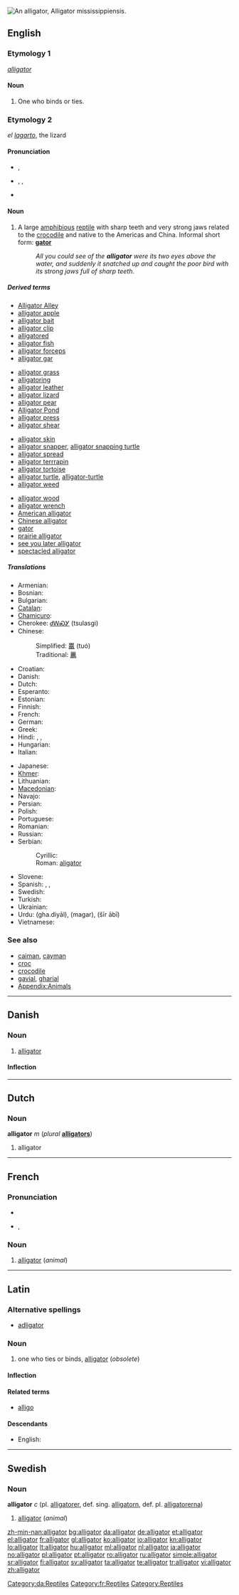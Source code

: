 {{wikipedia}}
[[Image:Brookfield zoo fg06.jpg|thumb|right|An alligator, ''Alligator mississippiensis''.]]
{{also|Alligator}}
==English==

===Etymology 1===
{{etyl|la}} ''[[alligator#Latin|alligator]]''

====Noun====
{{en-noun}}

# {{obsolete}} One who binds or ties.

===Etymology 2===
{{etyl|es}} ''el [[lagarto]]'', the lizard

====Pronunciation====
* {{a|UK}} {{IPA|/ˈælɪgeɪtə/}}, {{SAMPA|/"{lIgeIt@/}}
* {{a|US}} {{enPR|ălʹĭ-gā-tər}}, {{IPA|/ˈælɪgeɪtɚ/}}, {{SAMPA|/"{lIgeIt@`/}}
* {{audio|En-us-alligator.ogg|Audio (US)}}

====Noun====
{{en-noun}}

# A large [[amphibious]] [[reptile]] with sharp teeth and very strong jaws related to the [[crocodile]] and native to the Americas and China. Informal short form: '''[[gator]]'''
#: ''All you could see of the '''alligator''' were its two eyes above the water, and suddenly it snatched up and caught the poor bird with its strong jaws full of sharp teeth''.

=====Derived terms=====
{{top4}}
* [[w:Alligator Alley|Alligator Alley]]
* [[alligator apple]]
* [[alligator bait]]
* [[alligator clip]]
* [[alligatored]]<!--adjective-->
* [[alligator fish]]
* [[alligator forceps]]
* [[alligator gar]]
{{mid4}}
* [[alligator grass]]
* [[alligatoring]]<!--noun-->
* [[alligator leather]]
* [[alligator lizard]]
* [[alligator pear]]
* [[w:Alligator Pond|Alligator Pond]]
* [[alligator press]]
* [[alligator shear]]
{{mid4}}
* [[alligator skin]]
* [[alligator snapper]], [[alligator snapping turtle]]
* [[alligator spread]]
* [[alligator terrrapin]]
* [[alligator tortoise]]
* [[alligator turtle]], [[alligator-turtle]]
* [[alligator weed]]
{{mid4}}
* [[alligator wood]]
* [[alligator wrench]]
* [[American alligator]]
* [[Chinese alligator]]
* [[gator]]
* [[prairie alligator]]
* [[see you later alligator]]
* [[spectacled alligator]]
{{bottom}}

=====Translations=====
{{trans-top|A large [[amphibious]] [[reptile]] with sharp teeth and very strong jaws}}
* Armenian: {{t-|hy|ալիգատոր|tr=aligator}}
* Bosnian: {{t-|bs|aligator|m}}
* Bulgarian: {{t+|bg|алигатор|m|tr=aligator}}
* [[Catalan]]: {{t|ca|al·ligàtor|m}}
* [[Chamicuro]]: {{tø|ccc|kashyuna}}
* Cherokee: [[ᏧᎳᏍᎩ]] (tsulasgi)
* Chinese:
*: Simplified: [[鼍]] (tuó)
*: Traditional: [[鼉]]
* Croatian: {{t-|hr|aligator|m}}
* Danish: {{t+|da|alligator|c}}
* Dutch: {{t+|nl|alligator|m}}
* Esperanto: {{t-|eo|aligatoro|xs=Esperanto}}
* Estonian: {{t|et|alligaator}}
* Finnish: {{t+|fi|alligaattori}}
* French: {{t+|fr|alligator|m}}
* German: {{t+|de|Alligator|m}}
* Greek: {{t+|el|αλλιγάτορας|m|tr=alligatoras}}
* Hindi: {{t|hi|मगरमच्छ|tr=magarmucch|xs=Hindi}}, {{t-|hi|घड़ियाल|tr=gha.diyāl|xs=Hindi}}, {{t-|hi|मगर|tr=magar|xs=Hindi}}
* Hungarian: {{t-|hu|aligátor}}
* Italian: {{t+|it|alligatore|m}}
{{trans-mid}}
* Japanese: {{t+|ja|わに|tr=wani}}
* [[Khmer]]: {{t-|km|ក្រពើ|tr=grabpeu|sc=Khmr|xs=Khmer}}
* Lithuanian: {{t+|lt|aligatorius|m|xs=Lithuanian}}
* [[Macedonian]]: {{t-|mk|алигатор|m}}
* Navajo: {{tø|nv|táłkááʼ tsʼin}}
* Persian: {{t+|fa|تمساح|xs=Persian}}
* Polish: {{t+|pl|aligator|m}}
* Portuguese: {{t+|pt|jacaré|m}}
* Romanian: {{t+|ro|aligator|m}}
* Russian: {{t+|ru|аллигатор|m|tr=alligátor}}
* Serbian:
*: Cyrillic: {{t-|sr|алигатор|m|sc=Cyrl}}
*: Roman: [[aligator#Serbian|aligator]] {{m}}
* Slovene: {{t+|sl|aligator|m}}
* Spanish: {{t-|es|aligátor|m}}, {{t-|es|aligator|m}}, {{t-|es|caimán|m}}
* Swedish: {{t+|sv|alligator|c}}
* Turkish: {{t+|tr|timsah}}
* Ukrainian: {{t|uk|алiгатор|m|xs=Ukrainian}}
* Urdu: {{ur-Arab|[[گھڑیال]]}} (gha.diyāl), {{ur-Arab|[[مگر]]}} (magar), {{ur-Arab|[[شیر ابی|شیر آبی]]}} (šīr ābī)
* Vietnamese: {{t+|vi|cá sấu|xs=Vietnamese}}
{{trans-bottom}}

===See also===
* [[caiman]], [[cayman]]
* [[croc]]
* [[crocodile]]
* [[gavial]], [[gharial]]
* [[Appendix:Animals]]

----

==Danish==

===Noun===
{{da-noun|en|er}}

# [[#English|alligator]]

====Inflection====
{{da-noun-infl|en|er}}

[[Category:da:Reptiles]]

----

==Dutch==

===Noun===
'''alligator''' ''m'' (''plural'' '''[[alligators]]''')

# alligator

----

==French==

===Pronunciation===
* {{audio|Fr-alligator.ogg|audio}}
* {{IPA|/a.li.ɡa.tɔʁ/|lang=fr}}, {{SAMPA|/a.li.ga.tOR/}}

===Noun===
{{fr-noun|m}}

# [[#English|alligator]] (''animal'')

[[Category:fr:Reptiles]]

----

==Latin==

===Alternative spellings===
* [[adligator]]

===Noun===
{{la-noun|alligātor|alligatoris|alligatōris|m|third}}

# one who ties or binds, [[alligator#English|alligator]] (''obsolete'')

====Inflection====
{{la-decl-3rd|alligator|alligātor|alligator|alligatōr}}

====Related terms====
* [[alligo]]

====Descendants====
* English: {{l|en|alligator}}

----

==Swedish==

===Noun===
'''alligator''' ''c'' (pl. [[alligatorer]], def. sing. [[alligatorn]], def. pl. [[alligatorerna]])

# [[#English|alligator]] (''animal'')

[[Category:Reptiles]]

[[zh-min-nan:alligator]]
[[bg:alligator]]
[[da:alligator]]
[[de:alligator]]
[[et:alligator]]
[[el:alligator]]
[[fr:alligator]]
[[gl:alligator]]
[[ko:alligator]]
[[io:alligator]]
[[kn:alligator]]
[[lo:alligator]]
[[lt:alligator]]
[[hu:alligator]]
[[ml:alligator]]
[[nl:alligator]]
[[ja:alligator]]
[[no:alligator]]
[[pl:alligator]]
[[pt:alligator]]
[[ro:alligator]]
[[ru:alligator]]
[[simple:alligator]]
[[sr:alligator]]
[[fi:alligator]]
[[sv:alligator]]
[[ta:alligator]]
[[te:alligator]]
[[tr:alligator]]
[[vi:alligator]]
[[zh:alligator]]